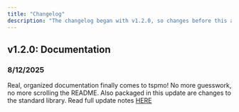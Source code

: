 ```yaml
---
title: "Changelog"
description: "The changelog began with v1.2.0, so changes before this are not logged."
---
```


## v1.2.0: Documentation

### 8/12/2025

Real, organized documentation finally comes to tspmo\! No more guesswork, no more scrolling the README. Also packaged in this update are changes to the standard library. Read full update notes [HERE](/changes/v1.2.0)